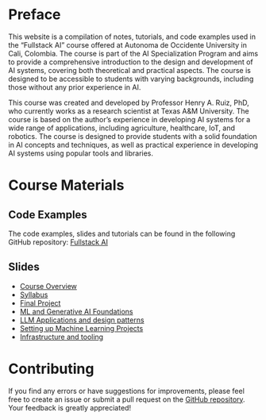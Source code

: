 # Preface {.unnumbered}

This website is a compilation of notes, tutorials, and code examples used in the "Fullstack AI" course offered at Autonoma de Occidente University in Cali, Colombia. The course is part of the AI Specialization Program and aims to provide a comprehensive introduction to the design and development of AI systems, covering both theoretical and practical aspects. The course is designed to be accessible to students with varying backgrounds, including those without any prior experience in AI.
 
This course was created and developed by Professor Henry A. Ruiz, PhD, who currently works as a research scientist at Texas A&M University. The course is based on the author's experience in developing AI systems for a wide range of applications, including agriculture, healthcare, IoT, and robotics. The course is designed to provide students with a solid foundation in AI concepts and techniques, as well as practical experience in developing AI systems using popular tools and libraries.

# Course Materials {.unnumbered}

## Code Examples {.unnumbered}

The code examples, slides and tutorials can be found in the following GitHub repository: [Fullstack AI](https://github.com/haruiz/FullStack-AI-24-2)

## Slides

- [Course Overview](https://docs.google.com/presentation/d/14Jy95LSKD_T8EBx4J1W4x3wCrlvjhv5SMz-ACzLZbFg/edit?usp=sharing)
- [Syllabus](https://docs.google.com/spreadsheets/d/1nrKniS2kQ6iP8lQV0J2ON1O5W5MT_fypCZS55d6FJ9I/edit?usp=sharing)
- [Final Project](https://drive.google.com/file/d/13KlTfoGm1OoepcSYfDFsBaJ7Hb2q8Gy9/view?usp=sharing)
- [ML and Generative AI Foundations](https://docs.google.com/presentation/d/1MaDlYn4i3tQlZmK6jNHk7T6eYpEU4WyyKy1wuLwI6Ho/edit?usp=sharing)
- [LLM Applications and design patterns](https://docs.google.com/presentation/d/1GcPQ4XjfDKuXQgMJqKOlJMo149cZMAefcCt6iooyITI/edit?usp=sharing)
- [Setting up Machine Learning Projects](https://docs.google.com/presentation/d/1lGA6p7tSxQgg9bG3K-_Eq9LTuXnocQH2xZHDYr-Ba3k/edit?usp=sharing)
- [Infrastructure and tooling](https://docs.google.com/presentation/d/1_NAoMLo9aUfMeRur39Q05hHd_hQzVrVvlo_MGIxPrtE/edit?usp=sharing)

# Contributing {.unnumbered}

If you find any errors or have suggestions for improvements, please feel free to create an issue or submit a pull request on the [GitHub repository](https://github.com/haruiz/FullStack-AI-24-2). Your feedback is greatly appreciated!